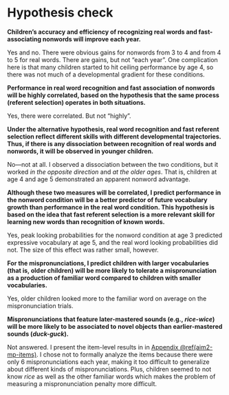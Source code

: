 Hypothesis check {#aim2-h-check}
========================================================================

\setlength{\parindent}{0in}

**Children’s accuracy and efficiency of recognizing real words and
fast-associating nonwords will improve each year.**

Yes and no. There were obvious gains for nonwords from 3 to 4 and from 4
to 5 for real words. There are gains, but not "each year". One
complication here is that many children started to hit ceiling
performance by age 4, so there was not much of a developmental gradient
for these conditions.

\bigskip\smallskip

**Performance in real word recognition and fast association of 
nonwords will be highly correlated, based on the hypothesis that the
same process (referent selection) operates in both situations.**

Yes, there were correlated. But not "highly".

\bigskip\smallskip

**Under the alternative hypothesis, real word recognition and fast
referent selection reflect different skills with different
developmental trajectories. Thus, if there is any dissociation
between recognition of real words and nonwords, it will be observed
in younger children.**
    
No---not at all. I observed a dissociation between the two conditions,
but it worked *in the opposite direction* and *at the older ages*. That
is, children at age 4 and age 5 demonstrated an apparent nonword
advantage.

\bigskip\smallskip

**Although these two measures will be correlated, I predict
performance in the nonword condition will be a better predictor of
future vocabulary growth than performance in the real word
condition. This hypothesis is based on the idea that fast referent
selection is a more relevant skill for learning new words than
recognition of known words.**

Yes, peak looking probabilities for the nonword condition at age 3
predicted expressive vocabulary at age 5, and the real word looking
probabilities did not. The size of this effect was rather small,
however.

\bigskip\smallskip

**For the mispronunciations, I predict children with larger
vocabularies (that is, older children) will be more likely to
tolerate a mispronunciation as a production of familiar word
compared to children with smaller vocabularies.**

Yes, older children looked more to the familiar word on average on the
mispronunciation trials.

\bigskip\smallskip

**Mispronunciations that feature later-mastered sounds
(e.g., *rice-wice*) will be more likely to be associated to novel
objects than earlier-mastered sounds (*duck-guck*).**

Not answered. I present the item-level results in in
[Appendix \@ref(aim2-mp-items)](#aim2-mp-items). I chose not to formally
analyze the items because there were only 6 mispronunciations each year,
making it too difficult to generalize about different kinds of
mispronunciations. Plus, children seemed to not know *rice* as well as
the other familiar words which makes the problem of measuring a
mispronunciation penalty more difficult.

\setlength{\parindent}{1.5em}
